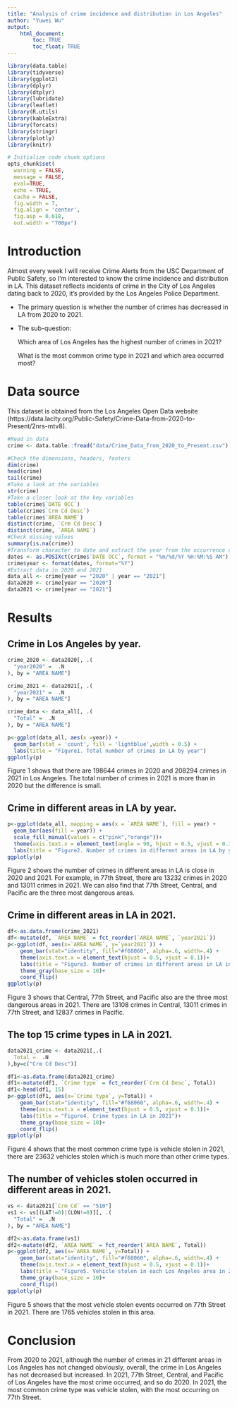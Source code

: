 ```yaml
---
title: "Analysis of crime incidence and distribution in Los Angeles"
author: "Yuwei Wu"
output: 
    html_document:
        toc: TRUE
        toc_float: TRUE
---
```



```r
library(data.table)
library(tidyverse)
library(ggplot2)
library(dplyr)
library(dtplyr)
library(lubridate)
library(leaflet)
library(R.utils)
library(kableExtra)
library(forcats)
library(stringr)
library(plotly)
library(knitr)
```

```r
# Initialize code chunk options
opts_chunk$set(
  warning = FALSE,
  message = FALSE,
  eval=TRUE,
  echo = TRUE,
  cache = FALSE,
  fig.width = 7, 
  fig.align = 'center',
  fig.asp = 0.618,
  out.width = "700px")
```

# Introduction
Almost every week I will receive Crime Alerts from the USC Department of Public Safety, so I'm interested to know the crime incidence and distribution in LA. This dataset reflects incidents of crime in the City of Los Angeles dating back to 2020, it's provided by the Los Angeles Police Department. 
<br>


- The primary question is whether the number of crimes has decreased in LA from 2020 to 2021.

- The sub-question: 

  Which area of Los Angeles has the highest number of crimes in 2021?
  
  What is the most common crime type in 2021 and which area occurred most?
<br>

# Data source
This dataset is obtained from the Los Angeles Open Data website (https://data.lacity.org/Public-Safety/Crime-Data-from-2020-to-Present/2nrs-mtv8).

```r
#Read in data
crime <- data.table::fread("data/Crime_Data_from_2020_to_Present.csv")
```

```r
#Check the dimensions, headers, footers
dim(crime)
head(crime)
tail(crime)
#Take a look at the variables
str(crime)
#Take a closer look at the key variables
table(crime$`DATE OCC`)
table(crime$`Crm Cd Desc`)
table(crime$`AREA NAME`)
distinct(crime, `Crm Cd Desc`)
distinct(crime, `AREA NAME`)
#Check missing values
summary(is.na(crime))
#Transform character to date and extract the year from the occurrence date then add a new column named "year"
dates <- as.POSIXct(crime$`DATE OCC`, format = "%m/%d/%Y %H:%M:%S AM")
crime$year <- format(dates, format="%Y")
#Extract data in 2020 and 2021
data_all <- crime[year == "2020" | year == "2021"]
data2020 <- crime[year == "2020"]
data2021 <- crime[year == "2021"]
```

# Results
## Crime in Los Angeles by year.
```r
crime_2020 <- data2020[, .(
  "year2020" =  .N
), by = "AREA NAME"]

crime_2021 <- data2021[, .(
  "year2021" =  .N
), by = "AREA NAME"]

crime_data <- data_all[, .(
  "Total" =  .N
), by = "AREA NAME"]
```

```r
p<-ggplot(data_all, aes(x =year)) + 
  geom_bar(stat = 'count', fill = 'lightblue',width = 0.5) + 
  labs(title = "Figure1. Total number of crimes in LA by year")
ggplotly(p)
```

  Figure 1 shows that there are 198644 crimes in 2020 and 208294 crimes in 2021 in Los Angeles. The total number of crimes in 2021 is more than in 2020 but the difference is small.
  
## Crime in different areas in LA by year.
```r
p<-ggplot(data_all, mapping = aes(x = `AREA NAME`), fill = year) + 
  geom_bar(aes(fill = year)) + 
  scale_fill_manual(values = c("pink","orange"))+
  theme(axis.text.x = element_text(angle = 90, hjust = 0.5, vjust = 0.1))+
  labs(title = "Figure2. Number of crimes in different areas in LA by year", x = "AREA NAME")
ggplotly(p)
```

  Figure 2 shows the number of crimes in different areas in LA is close in 2020 and 2021. For example, in 77th Street, there are 13232 crimes in 2020 and 13011 crimes in 2021. We can also find that 77th Street, Central, and Pacific are the three most dangerous areas.
  
## Crime in different areas in LA in 2021.
```r
df<-as.data.frame(crime_2021)
df<-mutate(df, `AREA NAME` = fct_reorder(`AREA NAME`, `year2021`))
p<-ggplot(df, aes(x=`AREA NAME`, y=`year2021`)) +
    geom_bar(stat="identity", fill="#f68060", alpha=.6, width=.4) +
    theme(axis.text.x = element_text(hjust = 0.5, vjust = 0.1))+
    labs(title = "Figure3. Number of crimes in different areas in LA in 2021")+    
    theme_gray(base_size = 10)+
    coord_flip()
ggplotly(p)
```

  Figure 3 shows that Central, 77th Street, and Pacific also are the three most dangerous areas in 2021. There are 13108 crimes in Central, 13011 crimes in 77th Street, and 12837 crimes in Pacific.

## The top 15 crime types in LA in 2021.
```r
data2021_crime <- data2021[,.(
  Total =  .N
),by=c("Crm Cd Desc")]

df1<-as.data.frame(data2021_crime)
df1<-mutate(df1, `Crime type` = fct_reorder(`Crm Cd Desc`, Total))   
df1<-head(df1, 15) 
p<-ggplot(df1, aes(x=`Crime type`, y=Total)) +
    geom_bar(stat="identity", fill="#f68060", alpha=.6, width=.4) +
    theme(axis.text.x = element_text(hjust = 0.5, vjust = 0.1))+
    labs(title = "Figure4. Crime types in LA in 2021")+
    theme_gray(base_size = 10)+
    coord_flip()
ggplotly(p)
```

  Figure 4 shows that the most common crime type is vehicle stolen in 2021, there are 23632 vehicles stolen which is much more than other crime types. 


## The number of vehicles stolen occurred in different areas in 2021.
```r
vs <- data2021[`Crm Cd` == "510"]
vs1 <- vs[(LAT!=0)|(LON!=0)][, .(
  "Total" =  .N
), by = "AREA NAME"]

df2<-as.data.frame(vs1)
df2<-mutate(df2, `AREA NAME` = fct_reorder(`AREA NAME`, Total))  
p<-ggplot(df2, aes(x=`AREA NAME`, y=Total)) +
    geom_bar(stat="identity", fill="#f68060", alpha=.6, width=.4) +
    theme(axis.text.x = element_text(hjust = 0.5, vjust = 0.1))+
    labs(title = "Figure5. Vehicle stolen in each Los Angeles area in 2021")+
    theme_gray(base_size = 10)+
    coord_flip()
ggplotly(p)
```

  Figure 5 shows that the most vehicle stolen events occurred on 77th Street in 2021. There are 1765 vehicles stolen in this area.
  
  
# Conclusion
From 2020 to 2021, although the number of crimes in 21 different areas in Los Angeles has not changed obviously, overall, the crime in Los Angeles has not decreased but increased. In 2021, 77th Street, Central, and Pacific of Los Angeles have the most crime occurred, and so do 2020. In 2021, the most common crime type was vehicle stolen, with the most occurring on 77th Street.

